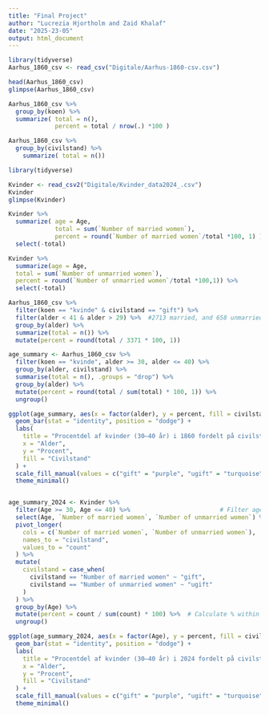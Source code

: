 ---
title: "Final Project"
author: "Lucrezia Hjortholm and Zaid Khalaf"
date: "2025-23-05"
output: html_document
---

```{r load data}
library(tidyverse)
Aarhus_1860_csv <- read_csv("Digitale/Aarhus-1860-csv.csv")

head(Aarhus_1860_csv)
glimpse(Aarhus_1860_csv)
```


```{r load data}
Aarhus_1860_csv %>% 
  group_by(koen) %>% 
  summarize( total = n(),
             percent = total / nrow(.) *100 )
```

```{r}
Aarhus_1860_csv %>% 
  group_by(civilstand) %>% 
    summarize( total = n())

```


```{r setup, include=TRUE}
library(tidyverse)

Kvinder <- read_csv2("Digitale/Kvinder_data2024_.csv")
Kvinder
glimpse(Kvinder)
```


```{r}
Kvinder %>% 
  summarize( age = Age,
             total = sum(`Number of married women`),
             percent = round(`Number of married women`/total *100, 1) ) %>% 
  select(-total)
```

```{r}
Kvinder %>% 
  summarize(age = Age,
  total = sum(`Number of unmarried women`),
  percent = round(`Number of unmarried women`/total *100,1)) %>% 
  select(-total)
```


```{r}
Aarhus_1860_csv %>% 
  filter(koen == "kvinde" & civilstand == "gift") %>%
  filter(alder < 41 & alder > 29) %>%  #2713 married, and 658 unmarried
  group_by(alder) %>% 
  summarize(total = n()) %>%
  mutate(percent = round(total / 3371 * 100, 1))

```
```{r}
age_summary <- Aarhus_1860_csv %>%
  filter(koen == "kvinde", alder >= 30, alder <= 40) %>%
  group_by(alder, civilstand) %>%
  summarise(total = n(), .groups = "drop") %>%
  group_by(alder) %>%
  mutate(percent = round(total / sum(total) * 100, 1)) %>%
  ungroup()
```


```{r pressure, echo=TRUE}

ggplot(age_summary, aes(x = factor(alder), y = percent, fill = civilstand)) +
  geom_bar(stat = "identity", position = "dodge") +
  labs(
    title = "Procentdel af kvinder (30–40 år) i 1860 fordelt på civilstand",
    x = "Alder",
    y = "Procent",
    fill = "Civilstand"
  ) +
  scale_fill_manual(values = c("gift" = "purple", "ugift" = "turquoise")) +
  theme_minimal()



```


```{r}
age_summary_2024 <- Kvinder %>%
  filter(Age >= 30, Age <= 40) %>%                         # Filter age 30-40
  select(Age, `Number of married women`, `Number of unmarried women`) %>%  
  pivot_longer(
    cols = c(`Number of married women`, `Number of unmarried women`),  # Pivot to long format
    names_to = "civilstand",
    values_to = "count"
  ) %>%
  mutate(
    civilstand = case_when(
      civilstand == "Number of married women" ~ "gift",
      civilstand == "Number of unmarried women" ~ "ugift"
    )
  ) %>%
  group_by(Age) %>%
  mutate(percent = count / sum(count) * 100) %>%  # Calculate % within each age
  ungroup()
```



```{r}
ggplot(age_summary_2024, aes(x = factor(Age), y = percent, fill = civilstand)) +
  geom_bar(stat = "identity", position = "dodge") +
  labs(
    title = "Procentdel af kvinder (30–40 år) i 2024 fordelt på civilstand",
    x = "Alder",
    y = "Procent",
    fill = "Civilstand"
  ) +
  scale_fill_manual(values = c("gift" = "purple", "ugift" = "turquoise")) +
  theme_minimal()
```
